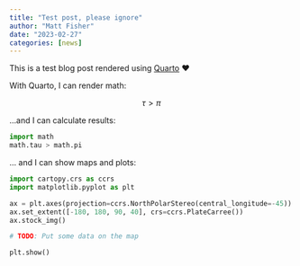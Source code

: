 ```yaml
---
title: "Test post, please ignore"
author: "Matt Fisher"
date: "2023-02-27"
categories: [news]
---
```


This is a test blog post rendered using [Quarto](https://quarto.org) ❤️

With Quarto, I can render math:

$$\tau > \pi$$


...and I can calculate results:

```python
import math
math.tau > math.pi
```


... and I can show maps and plots:

```python
import cartopy.crs as ccrs
import matplotlib.pyplot as plt

ax = plt.axes(projection=ccrs.NorthPolarStereo(central_longitude=-45))
ax.set_extent([-180, 180, 90, 40], crs=ccrs.PlateCarree())
ax.stock_img()

# TODO: Put some data on the map

plt.show()
```
